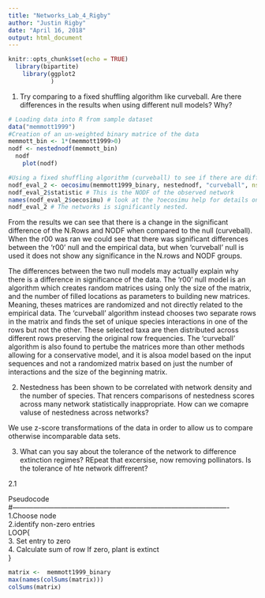 ```yaml
---
title: "Networks_Lab_4_Rigby"
author: "Justin Rigby"
date: "April 16, 2018"
output: html_document
---
```


```r
knitr::opts_chunk$set(echo = TRUE)
  library(bipartite)
    library(ggplot2
            )
```
  
  
  
1.  Try comparing to a fixed shuffling algorithm like curveball. Are there differences in the results when using different null models? Why?
  
```r
# Loading data into R from sample dataset
data("memmott1999")
#Creation of an un-weighted binary matrice of the data 
memmott_bin <- 1*(memmott1999>0)
nodf <- nestednodf(memmott_bin)
  nodf
    plot(nodf)

#Using a fixed shuffling algorithm (curveball) to see if there are different results 
nodf_eval_2 <- oecosimu(memmott1999_binary, nestednodf, "curveball", nsimul = 100)
nodf_eval_2$statistic # This is the NODF of the observed network
names(nodf_eval_2$oecosimu) # look at the ?oecosimu help for details on what are these values.
nodf_eval_2 # The networks is significantly nested.
```
From the results we can see that there is a change in the significant difference of the N.Rows and NODF when compared to the null (curveball). When the r00 was ran we could see that there was significant differences between the 'r00' null and the empirical data, but when 'curveball' null is used it does not show any significance in the N.rows and NODF groups.  
  
The differences between the two null models may actually explain why there is a difference in significance of the data. The 'r00' null model is an algorithm which creates random matrices using only the size of the matrix, and the number of filled locations as parameters to building new matrices. Meaning, theses matrices are randomized and not directly related to the empirical data. The 'curveball' algorithm instead chooses two separate rows in the matrix and finds the set of unique species interactions in one of the rows but not the other. These selected taxa are then distributed across different rows preserving the original row frequencies. The 'curveball' algorithm is also found to pertube the matrices more than other methods allowing for a conservative model, and it is alsoa model based on the input sequences and not a randomized matrix based on just the number of interactions and the size of the beginning matrix.    
  
2. Nestedness has been shown to be correlated with network density and the number of species. That rencers comparisons of nestedness scores across many network statistically inappropriate. How can we comapre valuse of nestedness across networks?  
  
We use z-score transformations of the data in order to allow us to compare otherwise incomparable data sets.  
  
  
3. What can you say about the tolerance of the network to difference extinction regimes? REpeat that excersise, now removing pollinators. Is the tolerance of hte network diffrerent?  
  
2.1
  
Pseudocode  
#----------------------------------------------------------------------------------------------
1.Choose node  
2.identify non-zero entries  
LOOP{  
3. Set entry to zero  
4. Calculate sum of row 
  If zero, plant is extinct  
}  


```r
matrix <-  memmott1999_binary
max(names(colSums(matrix)))
colSums(matrix)

```
  


  
  
  